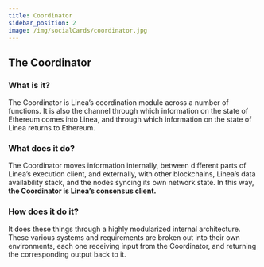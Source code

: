 ```yaml
---
title: Coordinator
sidebar_position: 2
image: /img/socialCards/coordinator.jpg
---
```


## The Coordinator

### What is it?

The Coordinator is Linea’s coordination module across a number of functions. It
is also the channel through which information on the state of Ethereum comes
into Linea, and through which information on the state of Linea returns to
Ethereum.

### What does it do?

The Coordinator moves information internally, between different parts of Linea’s
execution client, and externally, with other blockchains, Linea’s data
availability stack, and the nodes syncing its own network state. In this way,
**the Coordinator is Linea’s consensus client.**

### How does it do it?

It does these things through a highly modularized internal architecture. These
various systems and requirements are broken out into their own environments,
each one receiving input from the Coordinator, and returning the corresponding
output back to it.
